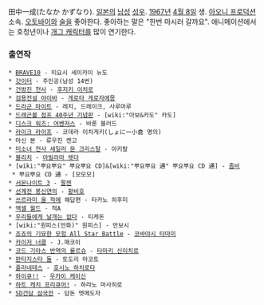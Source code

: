 田中一成(たなか かずなり). [[일본]]의 [[남성]] [[성우]]. [[1967년]] [[4월 8일]] 생. [[아오니 프로덕션]] 소속.
[[오토바이]]와 [[술]]을 좋아한다. 좋아하는 말은 "한번 마시러 갈까요". 애니메이션에서는 호청년이나 [[개그 캐릭터]]를 많이 연기한다.

=== 출연작 ===
 * [[BRAVE10]] - 미요시 세이카이 뉴도
 * [[갓이터]] - 주인공(남성 14번)
 * [[건방진 천사]] - [[후지키 이치로]]
 * [[검용전설 야이바]] - [[게로타 게로자에몽]]
 * [[드라군 마이트]] - 레지, 드레이크, 사루마루
 * [[드래곤볼 점프 40주년 기념판]] - [wiki:"아보&카도" 카도]
 * [[디스크 워즈: 어벤저스]] - 바론 블러드
 * [[라이크 라이프]] - 코데라 이치게키(しょにー小倉 명의)
 * 마신 본 - 류우진 켄고
 * [[미소녀 전사 세일러 문 크리스탈]] - 아키랄
 * [[블리치]] - [[아빌라마 렛더]]
 * [wiki:"뿌요뿌요" 뿌요뿌요 CD]&[wiki:"뿌요뿌요 通" 뿌요뿌요 CD 通] - [[좀비]]
  * 뿌요뿌요 CD 通 - [모모모]
 * [[서몬나이트 3]] - [[팔젠]]
 * [[선계전 봉신연의]] - [[황비호]]
 * [[쓰르라미 울 적에]] 해답편 - 타카노 히후미
 * [[액셀 월드]] - 적A
 * [[우리들에게 날개는 없다]] - 티케돈
 * [wiki:"원피스(만화)" 원피스] - 만보시
 * [[죠죠의 기묘한 모험 All Star Battle]] - [[코바야시 타마미]]
 * [[카이저 너클]] - J.매코이
 * [[코드 기아스 반역의 를르슈]] - [[타마키 신이치로]]
 * [[판타지스타 돌]] - 토도리 마코토
 * [[플라네테스]] - [[호시노 하치로타]]
 * [[하이큐!!]] - [[우카이 케이신]]
 * [[하트 캐치 프리큐어!]] - 하라노 마사히로
 * [[SD건담 삼국전]] - 답돈 멧메도자
